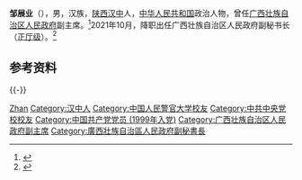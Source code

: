 '''邹展业'''（{{bd|1970年|6月||catIdx=Zou邹}}），男，汉族，[[陕西|陕西]][[汉中|汉中]]人，[[中华人民共和国|中华人民共和国]]政治人物，曾任[[广西壮族自治区人民政府|广西壮族自治区人民政府]]副主席。<ref>{{Cite web|title=邹展业任广西自治区政府副主席 原任陕西省国资委党委书记(简历)|url=http://district.ce.cn/newarea/sddy/202009/22/t20200922_35794808.shtml|accessdate=2020-09-26|work=中国经济网|archive-date=2020-10-21|archive-url=https://web.archive.org/web/20201021064313/http://district.ce.cn/newarea/sddy/202009/22/t20200922_35794808.shtml|dead-url=no}}</ref>2021年10月，降职出任广西壮族自治区人民政府副秘书长（[[正厅级|正厅级]]）。<ref>{{cite news |author1=中国经济网 |title=广西任免邹展业、杨绿峰、伍锦昌、李硕、刘国晔、李凯舟等职务 |url=http://district.ce.cn/newarea/sddy/202110/13/t20211013_36989469.shtml |accessdate=2021-10-13 |publisher=中国经济网 |archive-date=2021-11-19 |archive-url=https://web.archive.org/web/20211119200626/http://district.ce.cn/newarea/sddy/202110/13/t20211013_36989469.shtml |dead-url=no }}</ref>

== 参考资料 ==
{{reflist}}

{{-}}
{{s-start}}
{{s-ppo|cpc}}
{{s-before|[[孙安会|孙安会]]}}
{{s-title|中国共产党[[陕西省人民政府国有资产监督管理委员会|陕西省人民政府国有资产监督管理委员会]]委员会书记|2018年3月－2020年9月}}
{{s-after|[[刘斌|刘斌]]}}
{{s-bus}}
{{s-before|[[何喜奎|何喜奎]]}}
{{s-title|[[西部机场集团|西部机场集团]]董事长|2015年4月－2018年3月}}
{{s-after|[[王海鹏|王海鹏]]}}
{{s-end}}
{{中国人物小作品}}

{{Authority control}}
{{DEFAULTSORT:Zou邹}}
[[Category:邹姓|Zhan]]
[[Category:汉中人|Category:汉中人]]
[[Category:中国人民警官大学校友|Category:中国人民警官大学校友]]
[[Category:中共中央党校校友|Category:中共中央党校校友]]
[[Category:中国共产党党员_(1999年入党)|Category:中国共产党党员 (1999年入党)]]
[[Category:广西壮族自治区人民政府副主席|Category:广西壮族自治区人民政府副主席]]
[[Category:廣西壯族自治區人民政府副秘書長|Category:廣西壯族自治區人民政府副秘書長]]